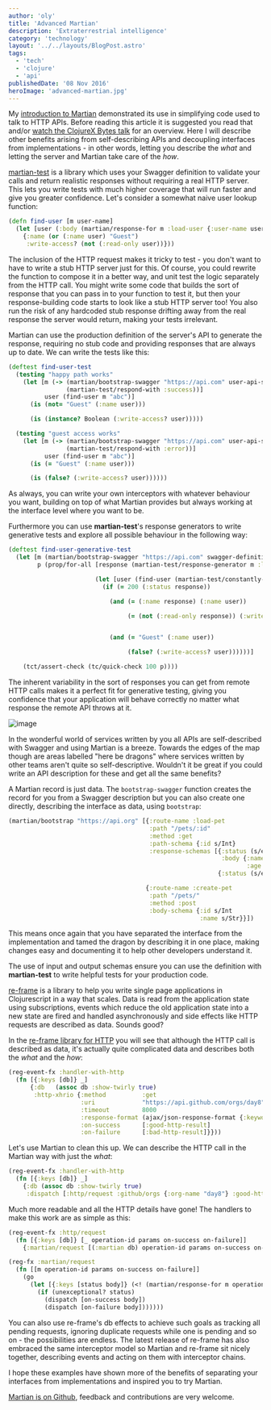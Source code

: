 ```yaml
---
author: 'oly'
title: 'Advanced Martian'
description: 'Extraterrestrial intelligence'
category: 'technology'
layout: '../../layouts/BlogPost.astro'
tags:
  - 'tech'
  - 'clojure'
  - 'api'
publishedDate: '08 Nov 2016'
heroImage: 'advanced-martian.jpg'
---
```



My [introduction to Martian](martian.html) demonstrated its use in
simplifying code used to talk to HTTP APIs. Before reading this article
it is suggested you read that and/or [watch the ClojureX Bytes talk](https://skillsmatter.com/skillscasts/8843-clojure-bytes#video) for
an overview. Here I will describe other benefits arising from
self-describing APIs and decoupling interfaces from implementations - in
other words, letting you describe the _what_ and letting the server and
Martian take care of the _how_.

[martian-test](https://github.com/oliyh/martian/tree/master/test) is a
library which uses your Swagger definition to validate your calls and
return realistic responses without requiring a real HTTP server. This
lets you write tests with much higher coverage that will run faster and
give you greater confidence. Let's consider a somewhat naive user lookup
function:

```clojure
(defn find-user [m user-name]
  (let [user (:body (martian/response-for m :load-user {:user-name user-name}))]
    {:name (or (:name user) "Guest")
     :write-access? (not (:read-only user))}))
```

The inclusion of the HTTP request makes it tricky to test - you don't
want to have to write a stub HTTP server just for this. Of course, you
could rewrite the function to compose it in a better way, and unit test
the logic separately from the HTTP call. You might write some code that
builds the sort of response that you can pass in to your function to
test it, but then your response-building code starts to look like a stub
HTTP server too! You also run the risk of any hardcoded stub response
drifting away from the real response the server would return, making
your tests irrelevant.

Martian can use the production definition of the server's API to
generate the response, requiring no stub code and providing responses
that are always up to date. We can write the tests like this:

```clojure
(deftest find-user-test
  (testing "happy path works"
    (let [m (-> (martian/bootstrap-swagger "https://api.com" user-api-swagger-definition)
                (martian-test/respond-with :success))]
          user (find-user m "abc")]
      (is (not= "Guest" (:name user)))

      (is (instance? Boolean (:write-access? user)))))

  (testing "guest access works"
    (let [m (-> (martian/bootstrap-swagger "https://api.com" user-api-swagger-definition)
                (martian-test/respond-with :error))]
          user (find-user m "abc")]
      (is (= "Guest" (:name user)))

      (is (false? (:write-access? user))))))
```

As always, you can write your own interceptors with whatever behaviour
you want, building on top of what Martian provides but always working at
the interface level where you want to be.

Furthermore you can use **martian-test**\'s response generators to write
generative tests and explore all possible behaviour in the following
way:

```clojure
(deftest find-user-generative-test
  (let [m (martian/bootstrap-swagger "https://api.com" swagger-definition)
        p (prop/for-all [response (martian-test/response-generator m :load-user)]

                        (let [user (find-user (martian-test/constantly-respond m response))]
                          (if (= 200 (:status response))

                            (and (= (:name response) (:name user))

                                 (= (not (:read-only response)) (:write-access? user)))


                            (and (= "Guest" (:name user))

                                 (false? (:write-access? user))))))]

    (tct/assert-check (tc/quick-check 100 p))))
```

The inherent variability in the sort of responses you can get from
remote HTTP calls makes it a perfect fit for generative testing, giving
you confidence that your application will behave correctly no matter
what response the remote API throws at it.

<Image alt='image' src={hereBeDragons} />

In the wonderful world of services written by you all APIs are
self-described with Swagger and using Martian is a breeze. Towards the
edges of the map though are areas labelled \"here be dragons\" where
services written by other teams aren't quite so self-descriptive.
Wouldn't it be great if you could write an API description for these and
get all the same benefits?

A Martian record is just data. The `bootstrap-swagger` function creates
the record for you from a Swagger description but you can also create
one directly, describing the interface as data, using `bootstrap`:

```clojure
(martian/bootstrap "https://api.org" [{:route-name :load-pet
                                       :path "/pets/:id"
                                       :method :get
                                       :path-schema {:id s/Int}
                                       :response-schemas [{:status (s/eq 200)
                                                           :body {:name s/Str
                                                                  :age s/Int}}
                                                          {:status (s/eq 404)}]}

                                      {:route-name :create-pet
                                       :path "/pets/"
                                       :method :post
                                       :body-schema {:id s/Int
                                                     :name s/Str}}])
```

This means once again that you have separated the interface from the
implementation and tamed the dragon by describing it in one place,
making changes easy and documenting it to help other developers
understand it.

The use of input and output schemas ensure you can use the definition
with **martian-test** to write helpful tests for your production code.

[re-frame](https://github.com/Day8/re-frame) is a library to help you
write single page applications in Clojurescript in a way that scales.
Data is read from the application state using subscriptions, events
which reduce the old application state into a new state are fired and
handled asynchronously and side effects like HTTP requests are described
as data. Sounds good?

In the [re-frame library for HTTP](https://github.com/Day8/re-frame-http-fx) you will see that
although the HTTP call is described as data, it's actually quite
complicated data and describes both the _what_ and the _how_:

```clojure
(reg-event-fx :handler-with-http
  (fn [{:keys [db]} _]
      {:db   (assoc db :show-twirly true)
       :http-xhrio {:method          :get
                    :uri             "https://api.github.com/orgs/day8"
                    :timeout         8000
                    :response-format (ajax/json-response-format {:keywords? true})
                    :on-success      [:good-http-result]
                    :on-failure      [:bad-http-result]}}))
```

Let's use Martian to clean this up. We can describe the HTTP call in the
Martian way with just the _what_:

```clojure
(reg-event-fx :handler-with-http
  (fn [{:keys [db]} _]
    {:db (assoc db :show-twirly true)
     :dispatch [:http/request :github/orgs {:org-name "day8"} :good-http-result :bad-http-result]}))
```

Much more readable and all the HTTP details have gone! The handlers to
make this work are as simple as this:

```clojure
(reg-event-fx :http/request
  (fn [{:keys [db]} [_ operation-id params on-success on-failure]]
    {:martian/request [(:martian db) operation-id params on-success on-failure]}))

(reg-fx :martian/request
  (fn [[m operation-id params on-success on-failure]]
    (go
      (let [{:keys [status body]} (<! (martian/response-for m operation-id params))]
        (if (unexceptional? status)
          (dispatch [on-success body])
          (dispatch [on-failure body]))))))
```

You can also use re-frame's db effects to achieve such goals as tracking
all pending requests, ignoring duplicate requests while one is pending
and so on - the possibilities are endless. The latest release of
re-frame has also embraced the same interceptor model so Martian and
re-frame sit nicely together, describing events and acting on them with
interceptor chains.

I hope these examples have shown more of the benefits of separating your
interfaces from implementations and inspired you to try Martian.

[Martian is on Github](https://github.com/oliyh/martian), feedback and
contributions are very welcome.
